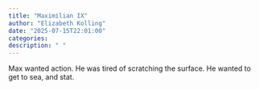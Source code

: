 ```yaml
---
title: "Maximilian IX"
author: "Elizabeth Kolling"
date: "2025-07-15T22:01:00"
categories: 
description: " "
---
```


Max wanted action. He was tired of scratching the surface. He wanted to get to sea, and stat. 


